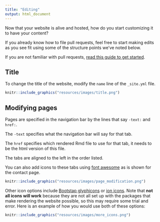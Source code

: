 ```yaml
---
title: "Editing"
output: html_document
---
```


Now that your website is alive and hosted, how do you start customizing it to have your content?

If you already know how to file pull requests, feel free to start making edits as you see fit using some of the structure points we've noted below.

If you are not familiar with pull requests, [read this guide to get started](https://www.ottrproject.org/writing_content.html). 


## Title

To change the title of the website, modify the `name` line of the `_site.yml` file.

```r
knitr::include_graphics("resources/images/title.png")
```

## Modifying pages

Pages are specified in the navigation bar by the  lines that say `-text:` and `href:`.

The `-text` specifies what the navigation bar will say for that tab.

The `href` specifies which rendered Rmd file to use for that tab, it needs to be the html version of this file.

The tabs are aligned to the left in the order listed.

You can also add icons to these tabs using [font awesome](https://fontawesome.com/) as is shown for the contact page.

```r
knitr::include_graphics("resources/images/page_modification.png")
```

Other icon options include [Bootstap glyphicons](https://www.w3schools.com/bootstrap/bootstrap_ref_comp_glyphs.asp) or [ion icons](https://ionic.io/ionicons). Note that **not all icons will work** because they are not all set up with the packages that make rendering the website possible, so this may require some trial and error.  Here is an example of how you would use both of these options:

```r
knitr::include_graphics("resources/images/more_icons.png")
```
